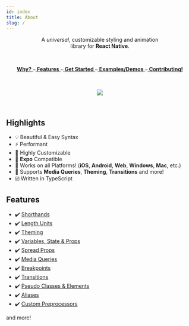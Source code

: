 ```yaml
---
id: index
title: About
slug: /
---
```


<p align='center'>
  A <em>universal</em>, customizable styling and animation <br />
  library for <strong>React Native</strong>.
</p>
<br />

<p align='center'>
  <a href='#why' style={{ margin: 5 }}>
    <strong>Why?</strong>
  </a>
  ⎯<a href='#features' style={{ margin: 5 }}>
    <strong>Features</strong>
  </a>⎯<a href='/docs/get-started' style={{ margin: 5 }}>
    <strong>Get Started</strong>
  </a>⎯<a href='https://skyle.js.org' style={{ margin: 5 }}>
    <strong>Examples/Demos</strong>
  </a>⎯<a href='https://github.com/skylejs/skyle#contributing' style={{ margin: 5 }}>
    <strong>Contributing!</strong>
  </a>
</p>
<br />

<p align='center'>
  <a href='https://www.npmjs.com/package/skyle'>
    <img src='https://img.shields.io/npm/v/skyle.svg?maxAge=3600&label=version&colorB=007ec6' />
  </a>
</p>
<br />

## Highlights

- 💡 Beautiful & Easy Syntax
- ⚡ Performant
- 🎨 Highly Customizable
- 🔼 **Expo** Compatible
- 🧩 Works on all Platforms! (**iOS**, **Android**, **Web**, **Windows**, **Mac**, etc.)
- 🌟 Supports **Media Queries**, **Theming**, **Transitions** and more!
- ☑️ Written in TypeScript

## Features

- ✔️ [Shorthands](features/shorthands.mdx)
- ✔️ [Length Units](features/units.mdx)
- ✔️ [Theming](features/theming.mdx)
- ✔️ [Variables, State & Props](features/variables.mdx)
- ✔️ [Spread Props](features/spread-props.mdx)
- ✔️ [Media Queries](features/media-queries.mdx)
- ✔️ [Breakpoints](features/breakpoints.mdx)
- ✔️ [Transitions](features/transitions.mdx)
- ✔️ [Pseudo Classes & Elements](features/pseudos.mdx)
- ✔️ [Aliases](features/aliases.mdx)
- ✔️ [Custom Preprocessors](features/preprocessors.mdx)

and more!
